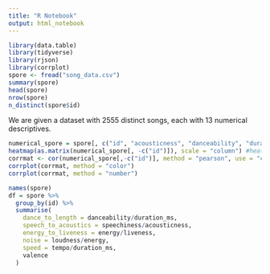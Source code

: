 ```yaml
---
title: "R Notebook"
output: html_notebook
---
```



```r
library(data.table)
library(tidyverse)
library(rjson)
library(corrplot)
spore <- fread("song_data.csv")
summary(spore)
head(spore)
nrow(spore)
n_distinct(spore$id)
```
We are given a dataset with 2555 distinct songs, each with 13 numerical descriptives.
```r
numerical_spore = spore[, c("id", "acousticness", "danceability", "duration_ms", "energy", "instrumentalness", "liveness", "loudness", "mode", "speechiness", "tempo", "valence")]
heatmap(as.matrix(numerical_spore[, -c("id")]), scale = "column") #heatmap test (bad)
corrmat <- cor(numerical_spore[,-c("id")], method = "pearson", use = "complete.obs")
corrplot(corrmat, method = "color")
corrplot(corrmat, method = "number")

```

```r
names(spore)
df = spore %>%
  group_by(id) %>%
  summarise(
    dance_to_length = danceability/duration_ms,
    speech_to_acoustics = speechiness/acousticness,
    energy_to_liveness = energy/liveness,
    noise = loudness/energy,
    speed = tempo/duration_ms,
    valence
  )
```

